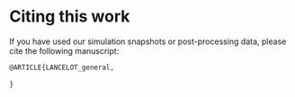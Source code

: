 # Citing this work

If you have used our simulation snapshots or post-processing data, please cite the following manuscript:
```tex
@ARTICLE{LANCELOT_general,
         
}
```
